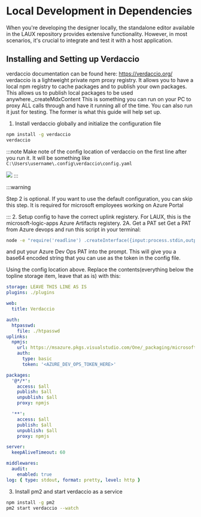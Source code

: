 
# Local Development in Dependencies

When you're developing the designer locally, the standalone editor available in the LAUX repository provides extensive functionality. However, in most scenarios, it's crucial to integrate and test it with a host application.

## Installing and Setting up Verdaccio

verdaccio documentation can be found here: https://verdaccio.org/
verdaccio is a lightweight private npm proxy registry. It allows you to have a local npm registry to cache packages and to publish your own packages. This allows us to publish local packages to be used anywhere._createMdxContent
This is something you can run on your PC to proxy ALL calls through and have it running all of the time. You can also run it just for testing. The former is what this guide will help set up. 

1. Install verdaccio globally and initialize the configuration file
```bash
npm install -g verdaccio 
verdaccio 
```

:::note
Make note of the config location of verdaccio on the first line after you run it. It will be something like `C:\Users\username\.config\verdaccio\config.yaml`

![](../img/verdaccio-config-location.png)
:::

:::warning

Step 2 is optional. If you want to use the default configuration, you can skip this step.
It is required for microsoft employees working on Azure Portal

:::
2. Setup config to have the correct uplink registery. For LAUX, this is the microsoft-logic-apps Azure Artifacts registery.
2A. Get a PAT set
Get a PAT from Azure devops and run this script in your terminal:
```bash 
node -e "require('readline') .createInterface({input:process.stdin,output:process.stdout,historySize:0}) .question('PAT> ',p => { b64=Buffer.from('test:' + p.trim()).toString('base64');console.log(b64);process.exit(); })"
```
and put your Azure Dev Ops PAT into the prompt. This will give you a base64 encoded string that you can use as the token in the config file.

Using the config location above. Replace the contents(everything below the topline storage item, leave that as is) with this:

```yaml
storage: LEAVE THIS LINE AS IS
plugins: ./plugins

web:
  title: Verdaccio

auth:
  htpasswd:
    file: ./htpasswd
uplinks:
  npmjs:
    url: https://msazure.pkgs.visualstudio.com/One/_packaging/microsoft-logic-apps/npm/registry
    auth:
      type: basic
      token: '<AZURE_DEV_OPS_TOKEN_HERE>'

packages:
  '@*/*':
    access: $all
    publish: $all
    unpublish: $all
    proxy: npmjs

  '**':
    access: $all
    publish: $all
    unpublish: $all
    proxy: npmjs

server:
  keepAliveTimeout: 60

middlewares:
  audit:
    enabled: true
log: { type: stdout, format: pretty, level: http }

```
3. Install pm2 and start verdaccio as a service

```bash
npm install -g pm2 
pm2 start verdaccio --watch
```
